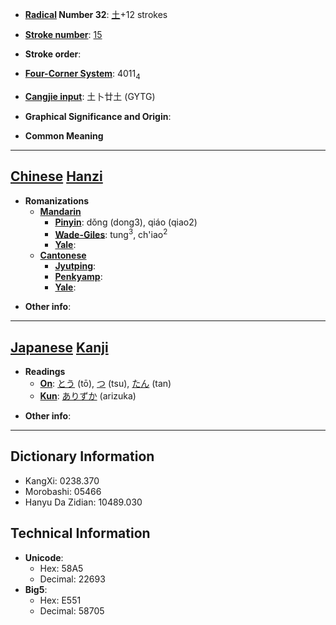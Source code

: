 * '''[[Wiktionary:Chinese radical index| Radical]] Number 32''': [[Wiktionary:Chinese radical index 土|土]]+12 strokes

* '''[[Wiktionary:Chinese total strokes index|Stroke number]]''': [[Wiktionary:Chinese total strokes index 15|15]]

* '''Stroke order''': 

* '''[[Wiktionary:Chinese four corner index|Four-Corner System]]''': 4011<sub>4</sub>

* '''[[Wiktionary:Chinese Cangjie index|Cangjie input]]''': 土卜廿土 (GYTG)

* '''Graphical Significance and Origin''': 

* '''Common Meaning'''

----

== [[Chinese]] [[Hanzi]] ==

* '''Romanizations'''
** '''[[Mandarin]]'''
*** '''[[Pinyin]]''': dǒng (dong3), qiáo (qiao2)
*** '''[[Wade-Giles]]''': tung<sup>3</sup>, ch'iao<sup>2</sup>
*** '''[[Yale]]''': 
** '''[[Cantonese]]'''
*** '''[[Jyutping]]''':
*** '''[[Penkyamp]]''': 
*** '''[[Yale]]''': 

* '''Other info''': 

----

== [[Japanese]] [[Kanji]] ==

* '''Readings'''
** '''[[On]]''': [[とう]] (tō), [[つ]] (tsu), [[たん]] (tan)
** '''[[Kun]]''': [[ありずか]] (arizuka)

* '''Other info''':  

----

== Dictionary Information ==

* KangXi: 0238.370
* Morobashi: 05466
* Hanyu Da Zidian: 10489.030

== Technical Information ==

* '''Unicode''':
** Hex: 58A5
** Decimal: 22693
* '''Big5''':
** Hex: E551
** Decimal: 58705